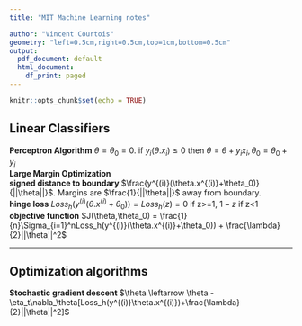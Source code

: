 ```yaml
---
title: "MIT Machine Learning notes"

author: "Vincent Courtois"
geometry: "left=0.5cm,right=0.5cm,top=1cm,bottom=0.5cm"
output:
  pdf_document: default
  html_document:
    df_print: paged
---
```


```r
knitr::opts_chunk$set(echo = TRUE)
```
## Linear Classifiers  

**Perceptron Algorithm** $\theta=\theta_0=0.$ if $y_i(\theta.x_i)\le0$ then $\theta=\theta+y_ix_i, \theta_0=\theta_0+y_i$  
**Large Margin Optimization**  
__signed distance to boundary__ $\frac{y^{(i)}(\theta.x^{(i)}+\theta_0)}{||\theta||}$. Margins are $\frac{1}{||\theta||}$ away from boundary.  
__hinge loss__ $Loss_h(y^{(i)}(\theta.x^{(i)}+\theta_0)) = Loss_h(z) = 0$ if z>=1, $1-z$ if z<1  
__objective function__ $J(\theta,\theta_0) = \frac{1}{n}\Sigma_{i=1}^nLoss_h(y^{(i)}(\theta.x^{(i)}+\theta_0)) + \frac{\lambda}{2}||\theta||^2$  

---  

## Optimization algorithms

**Stochastic gradient descent** $\theta \leftarrow \theta - \eta_t\nabla_\theta[Loss_h(y^{(i)}\theta.x^{(i)})+\frac{\lambda}{2}||\theta||^2]$